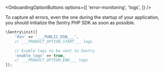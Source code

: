 <OnboardingOptionButtons
  options={[
    'error-monitoring',
    'logs',
  ]}
/>

To capture all errors, even the one during the startup of your application, you should initialize the Sentry PHP SDK as soon as possible.


```php
\Sentry\init([
    'dsn' => '___PUBLIC_DSN___',
    // ___PRODUCT_OPTION_START___ logs

    // Enable logs to be sent to Sentry
    'enable_logs' => true,
    // ___PRODUCT_OPTION_END___ logs
]);
```
